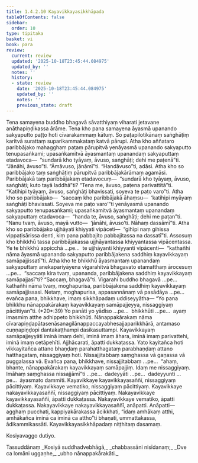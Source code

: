 ```yaml
---
title: 1.4.2.10 Kayavikkayasikkhāpada
tableOfContents: false
sidebar:
  order: 10
type: tipitaka
basket: vi
book: para
review:
  current: review
  updated: '2025-10-18T23:45:44.084975'
  updated_by: ''
  notes: ''
  history:
  - state: review
    date: '2025-10-18T23:45:44.084975'
    updated_by: ''
    notes: ''
    previous_state: draft
---
```



<DynamicBreadcrumb />


<ReviewStatus review={frontmatter.review} showDetails={true} />

<HypothesisAnnotation frontmatter={frontmatter} />

<Division number="593" book="para" e="ch" v="1" p="349">

<Paragraph number="2238" book="para">
Tena samayena buddho bhagavā sāvatthiyaṃ viharati jetavane anāthapiṇḍikassa ārāme. Tena kho pana samayena āyasmā upanando sakyaputto paṭṭo hoti cīvarakammaṃ kātuṃ. So paṭapilotikānaṃ saṅghāṭiṃ karitvā surattaṃ suparikammakataṃ katvā pārupi. Atha kho aññataro paribbājako mahagghaṃ paṭaṃ pārupitvā yenāyasmā upanando sakyaputto tenupasaṅkami; upasaṅkamitvā āyasmantaṃ upanandaṃ sakyaputtaṃ etadavoca—  “sundarā kho tyāyaṃ, āvuso, saṅghāṭi; dehi me paṭenā”ti. “Jānāhi, āvuso”ti. “Āmāvuso, jānāmī”ti. “Handāvuso”ti, adāsi. Atha kho so paribbājako taṃ saṅghāṭiṃ pārupitvā paribbājakārāmaṃ agamāsi. Paribbājakā taṃ paribbājakaṃ etadavocuṃ—  “sundarā kho tyāyaṃ, āvuso, saṅghāṭi; kuto tayā laddhā”ti? “Tena me, āvuso, paṭena parivattitā”ti. “Katihipi tyāyaṃ, āvuso, saṅghāṭi bhavissati, soyeva te paṭo varo”ti.
</Paragraph>

<Paragraph number="2239" book="para">
Atha kho so paribbājako—  “saccaṃ kho paribbājakā āhaṃsu—  ‘katihipi myāyaṃ saṅghāṭi bhavissati. Soyeva me paṭo varo’”ti yenāyasmā upanando sakyaputto tenupasaṅkami; upasaṅkamitvā āyasmantaṃ upanandaṃ sakyaputtaṃ etadavoca—  “handa te, āvuso, saṅghāṭi; dehi me paṭan”ti. “Nanu tvaṃ, āvuso, mayā vutto—  ‘jānāhi, āvuso’ti. Nāhaṃ dassāmī”ti. Atha kho so paribbājako ujjhāyati khiyyati vipāceti—  “gihīpi naṃ gihissa vippaṭisārissa denti, kiṃ pana pabbajito pabbajitassa na dassatī”ti.
</Paragraph>

<Paragraph number="2240" book="para">
Assosuṃ kho bhikkhū tassa paribbājakassa ujjhāyantassa khiyyantassa vipācentassa. Ye te bhikkhū appicchā …pe…  te ujjhāyanti khiyyanti vipācenti—  “kathañhi nāma āyasmā upanando sakyaputto paribbājakena saddhiṃ kayavikkayaṃ samāpajjissatī”ti.
</Paragraph>

<Paragraph number="2241" book="para">
Atha kho te bhikkhū āyasmantaṃ upanandaṃ sakyaputtaṃ anekapariyāyena vigarahitvā bhagavato etamatthaṃ ārocesuṃ …pe…  “saccaṃ kira tvaṃ, upananda, paribbājakena saddhiṃ kayavikkayaṃ samāpajjasī”ti? “Saccaṃ, bhagavā”ti. Vigarahi buddho bhagavā …pe…  kathañhi nāma tvaṃ, moghapurisa, paribbājakena saddhiṃ kayavikkayaṃ samāpajjissasi. Netaṃ, moghapurisa, appasannānaṃ vā pasādāya …pe…  evañca pana, bhikkhave, imaṃ sikkhāpadaṃ uddiseyyātha—
</Paragraph>

</Division>
<Division number="594" book="para" e="ch" v="1" p="350">

<Paragraph number="2242" book="para">
<Emphasis>“Yo pana bhikkhu nānappakārakaṃ kayavikkayaṃ samāpajjeyya, nissaggiyaṃ pācittiyan”</Emphasis>ti. (*20*:<Emphasis>39</Emphasis>)
</Paragraph>

</Division>
<Division number="595" book="para" e="ch" v="1" p="350">

<Paragraph number="2243" book="para">
<Emphasis>Yo panā</Emphasis>ti yo yādiso …pe…  <Emphasis>bhikkhū</Emphasis>ti …pe…  ayaṃ imasmiṃ atthe adhippeto bhikkhūti.
</Paragraph>

<Paragraph number="2244" book="para">
<Emphasis>Nānappakārakaṃ</Emphasis> nāma cīvarapiṇḍapātasenāsanagilānappaccayabhesajjaparikkhārā, antamaso cuṇṇapiṇḍopi dantakaṭṭhampi dasikasuttampi.
</Paragraph>

<Paragraph number="2245" book="para">
<Emphasis>Kayavikkayaṃ samāpajjeyyā</Emphasis>ti iminā imaṃ dehi, iminā imaṃ āhara, iminā imaṃ parivattehi, iminā imaṃ cetāpehīti. Ajjhācarati, āpatti dukkaṭassa. Yato kayitañca hoti vikkayitañca attano bhaṇḍaṃ parahatthagataṃ parabhaṇḍaṃ attano hatthagataṃ, nissaggiyaṃ hoti. Nissajjitabbaṃ saṃghassa vā gaṇassa vā puggalassa vā. Evañca pana, bhikkhave, nissajjitabbaṃ …pe…  “ahaṃ, bhante, nānappakārakaṃ kayavikkayaṃ samāpajjiṃ. Idaṃ me nissaggiyaṃ. Imāhaṃ saṃghassa nissajjāmī”ti …pe…  dadeyyāti …pe…  dadeyyunti …pe…  āyasmato dammīti.
</Paragraph>

</Division>
<Division number="596" book="para" e="ch" v="1" p="351">

<Paragraph number="2246" book="para">
Kayavikkaye kayavikkayasaññī, nissaggiyaṃ pācittiyaṃ. Kayavikkaye vematiko, nissaggiyaṃ pācittiyaṃ. Kayavikkaye nakayavikkayasaññī, nissaggiyaṃ pācittiyaṃ.
</Paragraph>

<Paragraph number="2247" book="para">
Nakayavikkaye kayavikkayasaññī, āpatti dukkaṭassa. Nakayavikkaye vematiko, āpatti dukkaṭassa. Nakayavikkaye nakayavikkayasaññī, anāpatti.
</Paragraph>

</Division>
<Division number="597" book="para" e="ch" v="1" p="351">

<Paragraph number="2248" book="para">
Anāpatti—  agghaṃ pucchati, kappiyakārakassa ācikkhati, “idaṃ amhākaṃ atthi, amhākañca iminā ca iminā ca attho”ti bhaṇati, ummattakassa, ādikammikassāti.

</Paragraph>
</Division>

<Paragraph number="2249" type="center" book="para">
Kayavikkayasikkhāpadaṃ niṭṭhitaṃ dasamaṃ.

  
Kosiyavaggo dutiyo.



</Paragraph>

<Paragraph number="2250" type="center" book="para">
Tassuddānaṃ


</Paragraph>

<Paragraph number="2251" type="verses" book="para">
_Kosiyā suddhadvebhāgā,_  
_chabbassāni nisīdanaṃ;_  
_Dve ca lomāni uggaṇhe,_  
_ubho nānappakārakāti._
</Paragraph>